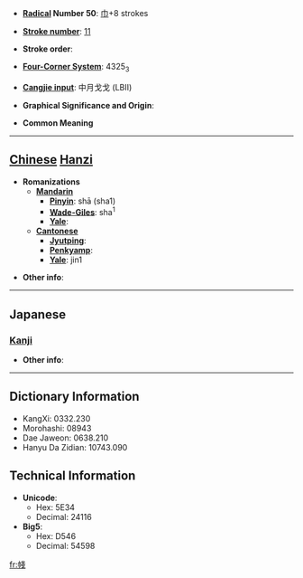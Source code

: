 * '''[[Wiktionary:Chinese radical index| Radical]] Number 50''': [[Wiktionary:Chinese radical index 巾|巾]]+8 strokes

* '''[[Wiktionary:Chinese total strokes index|Stroke number]]''': [[Wiktionary:Chinese total strokes index 11|11]]

* '''Stroke order''': 

* '''[[Wiktionary:Chinese four corner index|Four-Corner System]]''': 4325<sub>3</sub>

* '''[[Wiktionary:Chinese Cangjie index|Cangjie input]]''': 中月戈戈 (LBII)

* '''Graphical Significance and Origin''': 

* '''Common Meaning'''

----

== [[Chinese]] [[Hanzi]] ==

* '''Romanizations'''
** '''[[Mandarin]]'''
*** '''[[Pinyin]]''': shā (sha1)
*** '''[[Wade-Giles]]''': sha<sup>1</sup>
*** '''[[Yale]]''': 
** '''[[Cantonese]]'''
*** '''[[Jyutping]]''':
*** '''[[Penkyamp]]''': 
*** '''[[Yale]]''': jin1

* '''Other info''': 

----

==Japanese==
===[[Kanji]]===
{{kanji|on readings=[[さつ]] (satsu), [[せち]] (sechi), [[さん]] (san), [[ざん]] (zan), [[せん]] (sen), [[さい]] (sai)
|kun readings=[[えりあて]] (eriate), [[むなかけ]] (munakake), [[むつき]] (mutsuki)
}}

* '''Other info''':  

----

== Dictionary Information ==

* KangXi: 0332.230
* Morohashi: 08943
* Dae Jaweon: 0638.210
* Hanyu Da Zidian: 10743.090

== Technical Information ==

* '''Unicode''':
** Hex: 5E34
** Decimal: 24116
* '''Big5''':
** Hex: D546
** Decimal: 54598

[[fr:帴]]